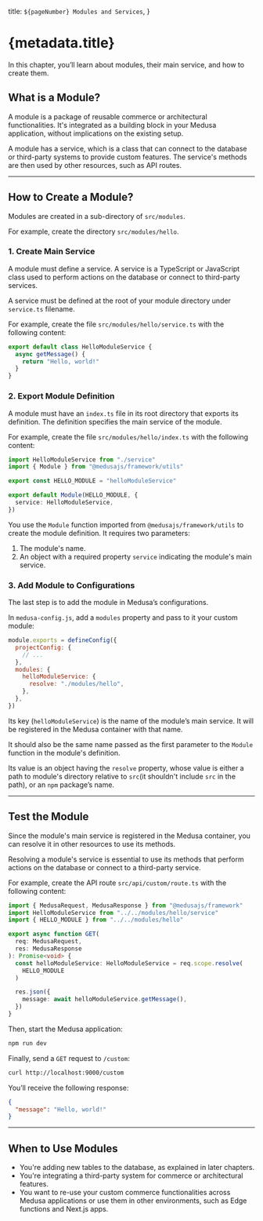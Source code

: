   title: `${pageNumber} Modules and Services`,
}

# {metadata.title}

In this chapter, you’ll learn about modules, their main service, and how to create them.

## What is a Module?

A module is a package of reusable commerce or architectural functionalities. It's integrated as a building block in your Medusa application, without implications on the existing setup.

A module has a service, which is a class that can connect to the database or third-party systems to provide custom features. The service's methods are then used by other resources, such as API routes.

---

## How to Create a Module?

Modules are created in a sub-directory of `src/modules`.

For example, create the directory `src/modules/hello`.

### 1. Create Main Service

A module must define a service. A service is a TypeScript or JavaScript class used to perform actions on the database or connect to third-party services.

A service must be defined at the root of your module directory under `service.ts` filename.

For example, create the file `src/modules/hello/service.ts` with the following content:

```ts title="src/modules/hello/service.ts"
export default class HelloModuleService {
  async getMessage() {
    return "Hello, world!"
  }
}
```

### 2. Export Module Definition

A module must have an `index.ts` file in its root directory that exports its definition. The definition specifies the main service of the module.

For example, create the file `src/modules/hello/index.ts` with the following content:

```ts title="src/modules/hello/index.ts" highlights={[["7", "", "The main service of the module."]]}
import HelloModuleService from "./service"
import { Module } from "@medusajs/framework/utils"

export const HELLO_MODULE = "helloModuleService"

export default Module(HELLO_MODULE, {
  service: HelloModuleService,
})
```

You use the `Module` function imported from `@medusajs/framework/utils` to create the module definition. It requires two parameters:

1. The module's name.
2. An object with a required property `service` indicating the module's main service.

### 3. Add Module to Configurations

The last step is to add the module in Medusa’s configurations.

In `medusa-config.js`, add a `modules` property and pass to it your custom module:

```js title="medusa-config.js" highlights={[["7", "helloModuleService", "The key of the main service to be registered in the Medusa container."]]}
module.exports = defineConfig({
  projectConfig: {
    // ...
  },
  modules: {
    helloModuleService: {
      resolve: "./modules/hello",
    },
  },
})
```

Its key (`helloModuleService`) is the name of the module’s main service. It will be registered in the Medusa container with that name.

<Note title="Tip">

It should also be the same name passed as the first parameter to the `Module` function in the module's definition.

</Note>

Its value is an object having the `resolve` property, whose value is either a path to module's directory relative to `src`(it shouldn't include `src` in the path), or an `npm` package’s name.

---

## Test the Module

Since the module's main service is registered in the Medusa container, you can resolve it in other resources to use its methods.

<Note title="Tip">

Resolving a module's service is essential to use its methods that perform actions on the database or connect to a third-party service.

</Note>

For example, create the API route `src/api/custom/route.ts` with the following content:

```ts title="src/api/custom/route.ts"
import { MedusaRequest, MedusaResponse } from "@medusajs/framework"
import HelloModuleService from "../../modules/hello/service"
import { HELLO_MODULE } from "../../modules/hello"

export async function GET(
  req: MedusaRequest,
  res: MedusaResponse
): Promise<void> {
  const helloModuleService: HelloModuleService = req.scope.resolve(
    HELLO_MODULE
  )

  res.json({
    message: await helloModuleService.getMessage(),
  })
}
```

Then, start the Medusa application:

```bash npm2yarn
npm run dev
```

Finally, send a `GET` request to `/custom`:

```bash
curl http://localhost:9000/custom
```

You’ll receive the following response:

```json
{
  "message": "Hello, world!"
}
```

---

## When to Use Modules

<Note title="Use modules when" type="success">

- You're adding new tables to the database, as explained in later chapters.
- You're integrating a third-party system for commerce or architectural features.
- You want to re-use your custom commerce functionalities across Medusa applications or use them in other environments, such as Edge functions and Next.js apps.

</Note>
